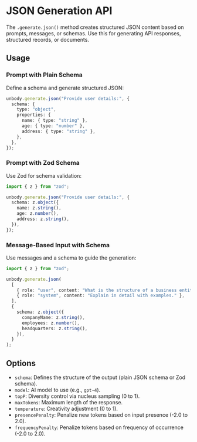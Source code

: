 # JSON Generation API

The `.generate.json()` method creates structured JSON content based on prompts, messages, or schemas. Use this for generating API responses, structured records, or documents.

## Usage

### Prompt with Plain Schema
Define a schema and generate structured JSON:
```typescript
unbody.generate.json("Provide user details:", {
  schema: {
    type: "object",
    properties: {
      name: { type: "string" },
      age: { type: "number" },
      address: { type: "string" },
    },
  },
});
```

### Prompt with Zod Schema
Use Zod for schema validation:
```typescript
import { z } from "zod";

unbody.generate.json("Provide user details:", {
  schema: z.object({
    name: z.string(),
    age: z.number(),
    address: z.string(),
  }),
});
```

### Message-Based Input with Schema
Use messages and a schema to guide the generation:
```typescript
import { z } from "zod";

unbody.generate.json(
  [
    { role: "user", content: "What is the structure of a business entity?" },
    { role: "system", content: "Explain in detail with examples." },
  ],
  {
    schema: z.object({
      companyName: z.string(),
      employees: z.number(),
      headquarters: z.string(),
    }),
  }
);
```

## Options
- `schema`: Defines the structure of the output (plain JSON schema or Zod schema).
- `model`: AI model to use (e.g., `gpt-4`).
- `topP`: Diversity control via nucleus sampling (0 to 1).
- `maxTokens`: Maximum length of the response.
- `temperature`: Creativity adjustment (0 to 1).
- `presencePenalty`: Penalize new tokens based on input presence (-2.0 to 2.0).
- `frequencyPenalty`: Penalize tokens based on frequency of occurrence (-2.0 to 2.0).
